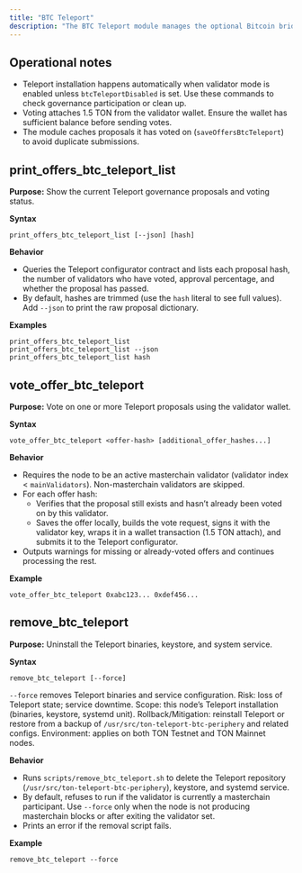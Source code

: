 ```yaml
---
title: "BTC Teleport"
description: "The BTC Teleport module manages the optional Bitcoin bridge (Teleport) client shipped with MyTonCtrl. Use these commands to inspect proposals, vote on them, or remove the Teleport installation when no longer needed."
---
```


## Operational notes
- Teleport installation happens automatically when validator mode is enabled unless `btcTeleportDisabled` is set. Use these commands to check governance participation or clean up.
- Voting attaches 1.5 TON from the validator wallet. Ensure the wallet has sufficient balance before sending votes.
- The module caches proposals it has voted on (`saveOffersBtcTeleport`) to avoid duplicate submissions.

## print_offers_btc_teleport_list
**Purpose:** Show the current Teleport governance proposals and voting status.

**Syntax**
```mytonctrl
print_offers_btc_teleport_list [--json] [hash]
```

**Behavior**
- Queries the Teleport configurator contract and lists each proposal hash, the number of validators who have voted, approval percentage, and whether the proposal has passed.
- By default, hashes are trimmed (use the `hash` literal to see full values). Add `--json` to print the raw proposal dictionary.

**Examples**
```mytonctrl
print_offers_btc_teleport_list
print_offers_btc_teleport_list --json
print_offers_btc_teleport_list hash
```

## vote_offer_btc_teleport
**Purpose:** Vote on one or more Teleport proposals using the validator wallet.

**Syntax**
```mytonctrl
vote_offer_btc_teleport <offer-hash> [additional_offer_hashes...]
```

**Behavior**
- Requires the node to be an active masterchain validator (validator index < `mainValidators`). Non-masterchain validators are skipped.
- For each offer hash:
  - Verifies that the proposal still exists and hasn’t already been voted on by this validator.
  - Saves the offer locally, builds the vote request, signs it with the validator key, wraps it in a wallet transaction (1.5 TON attach), and submits it to the Teleport configurator.
- Outputs warnings for missing or already-voted offers and continues processing the rest.

**Example**
```mytonctrl
vote_offer_btc_teleport 0xabc123... 0xdef456...
```

## remove_btc_teleport
**Purpose:** Uninstall the Teleport binaries, keystore, and system service.

**Syntax**
```mytonctrl
remove_btc_teleport [--force]
```

<Caution>`--force` removes Teleport binaries and service configuration.
Risk: loss of Teleport state; service downtime.
Scope: this node’s Teleport installation (binaries, keystore, systemd unit).
Rollback/Mitigation: reinstall Teleport or restore from a backup of `/usr/src/ton-teleport-btc-periphery` and related configs.
Environment: applies on both TON Testnet and TON Mainnet nodes.</Caution>

**Behavior**
- Runs `scripts/remove_btc_teleport.sh` to delete the Teleport repository (`/usr/src/ton-teleport-btc-periphery`), keystore, and systemd service.
- By default, refuses to run if the validator is currently a masterchain participant. Use `--force` only when the node is not producing masterchain blocks or after exiting the validator set.
- Prints an error if the removal script fails.

**Example**
```mytonctrl
remove_btc_teleport --force
```
